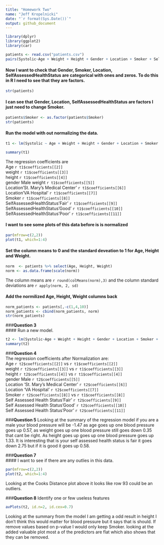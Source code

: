 ```yaml
---
title: "Homework Two"
name: "Jeff Kropelnicki"
date: "`r format(Sys.Date())`"
output: github_document
---   
```

   
      
```r
library(dplyr)
library(ggplot2)
library(car)
```    
   
      
```r
patients <- read.csv("patients.csv")
pairs(Systolic~Age + Weight + Height + Gender + Location + Smoker + SelfAssessedHealthStatus, data = patients)
```    
   
      
#### Now I want to check that Gender, Smoker, Location, SelfAssessedHealthStatus are categorical with ones and zeros. To do this in R I need to see that they are factors.   
```r
str(patients) 
```   
#### I can see that Gender, Location, SelfAssessedHealthStatus are factors I just need to change Smoker.   
```r
patients$Smoker <- as.factor(patients$Smoker)
str(patients)
```   

#### Run the model with out normalizing the data.    
```r
t1 <- lm(Systolic ~ Age + Weight + Height + Gender + Location + Smoker + SelfAssessedHealthStatus, data = patients)

summary(t1)
```   
   
The regression coefficients  are    
Age `r t1$coefficients[[2]]`   
weight `r t1$coefficients[[3]]`   
height `r t1$coefficients[[4]]`   
gender Male weight `r t1$coefficients[[5]]`   
Location'St. Mary's Medical Center' `r t1$coefficients[[6]]`   
Location'VA Hospital' `r t1$coefficients[[7]]`   
Smoker `r t1$coefficients[[8]]`   
SelfAssessedHealthStatus'Fair' `r t1$coefficients[[9]]`   
SelfAssessedHealthStatus'Good' `r t1$coefficients[[10]]`      
SelfAssessedHealthStatus'Poor' `r t1$coefficients[[11]]`  
   
#### I want to see some plots of this data before is is normalized    
```r
par(mfrow=c(2,2))
plot(t1, which=1:4)
```   
   

#### Set the column means to 0 and the standard deveation to 1 for Age, Height and Weight.    
```r
norm  <- patients %>% select(Age, Height, Weight)
norm <- as.data.frame(scale(norm))
```   

The column means are `r round(colMeans(norm),3)` and the column standard deviations are `r apply(norm, 2, sd)`    

#### Add the normilized Age, Height, Weight columns back 
```r
norm_patients <- patients[,-c(1,4,10)]
norm_patients <- cbind(norm_patients, norm)
str(norm_patients)
```
   
      
###**Question 3**  
#### Run a new model.   
```r

t2 <- lm(Systolic~Age + Weight + Height + Gender + Location + Smoker + SelfAssessedHealthStatus, data = norm_patients)
summary(t2)
```   
    
       
###**Question 4**   
The regression coefficients after Normalization are:    
Age `r t2$coefficients[[2]]`   vs `r t1$coefficients[[2]]`   
weight `r t2$coefficients[[3]]` vs `r t1$coefficients[[3]]`   
height `r t2$coefficients[[4]]` vs `r t1$coefficients[[4]]`   
gender Male `r t2$coefficients[[5]]`    
Location 'St. Mary's Medical Center' `r t2$coefficients[[6]]`    
Location 'VA Hospital' `r t2$coefficients[[7]]`    
Smoker `r t2$coefficients[[8]]` vs `r t1$coefficients[[8]]`    
Self Assessed Health Status'Fair' `r t2$coefficients[[9]]`    
Self Assessed Health Status'Good' `r t2$coefficients[[10]]`      
Self Assessed Health Status'Poor' `r t2$coefficients[[11]]`     


###**Question 5**
Looking at the summary of the regression model if you are a male your blood pressure will be -1.47 as age goes up one blood pressure goes up 0.57, as weight goes up one blood pressure still goes down 0.35 that cant be right. As height goes up goes up one blood pressure goes up 1.33. It is interesting that is your self assessed health status is fair it goes down 2.75 but if it is good it goes up 0.58.
   

###**Question 7**   
#### I want to see if there are any outlies in this data. 
```r
par(mfrow=c(2,2))
plot(t2, which=1:4)
```   
   
Looking at the Cooks Distance plot above it looks like row 93 could be an outliers.    
   
###**Question 8**
Identify one or few useless features 
```r
avPlots(t2, id.n=2, id.cex=0.7)
```   
   
Looking at the summary from the model I am getting a odd result in height I don't think this would matter for blood pressure but it says that is should. If remove values based on p-value I would only keep Smoker. looking at the added valuable plot most a of the predictors are flat which also shows that they can be removed.   






   

   










